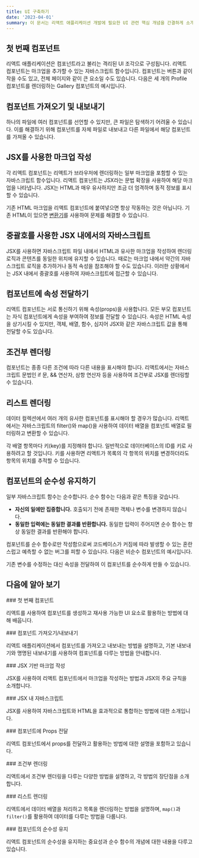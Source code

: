 ```yaml
---
title: UI 구축하기
date: '2023-04-01'
summary: 이 문서는 리액트 애플리케이션 개발에 필요한 UI 관련 핵심 개념을 간결하게 소개합니다.
---
```



## 첫 번째 컴포넌트

리액트 애플리케이션은 컴포넌트라고 불리는 격리된 UI 조각으로 구성됩니다. 리액트 컴포넌트는 마크업을 추가할 수 있는 자바스크립트 함수입니다. 컴포넌트는 버튼과 같이 작을 수도 있고, 전체 페이지와 같이 큰 요소일 수도 있습니다. 다음은 세 개의 Profile 컴포넌트를 렌더링하는 Gallery 컴포넌트의 예시입니다.


## 컴포넌트 가져오기 및 내보내기

하나의 파일에 여러 컴포넌트를 선언할 수 있지만, 큰 파일은 탐색하기 어려울 수 있습니다. 이를 해결하기 위해 컴포넌트를 자체 파일로 내보내고 다른 파일에서 해당 컴포넌트를 가져올 수 있습니다.



## JSX를 사용한 마크업 작성

각 리액트 컴포넌트는 리액트가 브라우저에 렌더링하는 일부 마크업을 포함할 수 있는 자바스크립트 함수입니다. 리액트 컴포넌트는 JSX라는 문법 확장을 사용하여 해당 마크업을 나타냅니다. JSX는 HTML과 매우 유사하지만 조금 더 엄격하며 동적 정보를 표시할 수 있습니다.

기존 HTML 마크업을 리액트 컴포넌트에 붙여넣으면 항상 작동하는 것은 아닙니다.
기존 HTML이 있으면 [변환기](https://transform.tools/html-to-jsx)를 사용하여 문제를 해결할 수 있습니다.


## 중괄호를 사용한 JSX 내에서의 자바스크립트

JSX를 사용하면 자바스크립트 파일 내에서 HTML과 유사한 마크업을 작성하여 렌더링 로직과 콘텐츠를 동일한 위치에 유지할 수 있습니다. 때로는 마크업 내에서 약간의 자바스크립트 로직을 추가하거나 동적 속성을 참조해야 할 수도 있습니다. 이러한 상황에서는 JSX 내에서 중괄호를 사용하여 자바스크립트에 접근할 수 있습니다.



## 컴포넌트에 속성 전달하기

리액트 컴포넌트는 서로 통신하기 위해 속성(props)을 사용합니다. 모든 부모 컴포넌트는 자식 컴포넌트에게 속성을 부여하여 정보를 전달할 수 있습니다. 속성은 HTML 속성을 상기시킬 수 있지만, 객체, 배열, 함수, 심지어 JSX와 같은 자바스크립트 값을 통해 전달할 수도 있습니다.



## 조건부 렌더링

컴포넌트는 종종 다른 조건에 따라 다른 내용을 표시해야 합니다. 리액트에서는 자바스크립트 문법인 if 문, && 연산자, 삼항 연산자 등을 사용하여 조건부로 JSX를 렌더링할 수 있습니다.


## 리스트 렌더링

데이터 컬렉션에서 여러 개의 유사한 컴포넌트를 표시해야 할 경우가 많습니다. 리액트에서는 자바스크립트의 filter()와 map()을 사용하여 데이터 배열을 컴포넌트 배열로 필터링하고 변환할 수 있습니다.

각 배열 항목마다 키(key)를 지정해야 합니다. 일반적으로 데이터베이스의 ID를 키로 사용하려고 할 것입니다. 키를 사용하면 리액트가 목록의 각 항목의 위치를 변경하더라도 항목의 위치를 추적할 수 있습니다.


## 컴포넌트의 순수성 유지하기

일부 자바스크립트 함수는 순수합니다. 순수 함수는 다음과 같은 특징을 갖습니다.

- **자신의 일에만 집중합니다.** 호출되기 전에 존재한 객체나 변수를 변경하지 않습니다.
- **동일한 입력에는 동일한 결과를 반환합니다.** 동일한 입력이 주어지면 순수 함수는 항상 동일한 결과를 반환해야 합니다.

컴포넌트를 순수 함수로만 작성함으로써 코드베이스가 커짐에 따라 발생할 수 있는 혼란스럽고 예측할 수 없는 버그를 피할 수 있습니다. 다음은 비순수 컴포넌트의 예시입니다.



기존 변수를 수정하는 대신 속성을 전달하여 이 컴포넌트를 순수하게 만들 수 있습니다.

## 다음에 알아 보기
<div className="grid grid-cols-1 sm:grid-cols-2 gap-4">

<Card href="/docs/react/describing-the-ui/your-first-component">
### 첫 번째 컴포넌트

리액트를 사용하여 컴포넌트를 생성하고 재사용 가능한 UI 요소로 활용하는 방법에 대해 배웁니다.
</Card>

<Card href="/docs/react/describing-the-ui/importing-and-exporting-components">
### 컴포넌트 가져오기/내보내기

 리액트 애플리케이션에서 컴포넌트를 가져오고 내보내는 방법을 설명하고, 기본 내보내기와 명명된 내보내기를 사용하여 컴포넌트를 다루는 방법을 안내합니다.
</Card>

<Card href="/docs/react/describing-the-ui/writing-markup-with-jsx">
### JSX 기반 마크업 작성

JSX를 사용하여 리액트 컴포넌트에서 마크업을 작성하는 방법과 JSX의 주요 규칙을 소개합니다.
</Card>

<Card href="/docs/react/describing-the-ui/javascript-in-jsx-with-curly-braces">
### JSX 내 자바스크립트

JSX를 사용하여 자바스크립트와 HTML을 효과적으로 통합하는 방법에 대한 소개입니다.
</Card>

<Card href="/docs/react/describing-the-ui/passing-props-to-a-component">
### 컴포넌트에 Props 전달

리액트 컴포넌트에서 props를 전달하고 활용하는 방법에 대한 설명을 포함하고 있습니다.
</Card>

<Card href="/docs/react/describing-the-ui/conditional-rendering">
### 조건부 렌더링

리액트에서 조건부 렌더링을 다루는 다양한 방법을 설명하고, 각 방법의 장단점을 소개합니다.
</Card>

<Card href="/docs/react/describing-the-ui/rendering-lists">
### 리스트 렌더링

리액트에서 데이터 배열을 처리하고 목록을 렌더링하는 방법을 설명하며, `map()`과 `filter()`를 활용하여 데이터를 다루는 방법을 다룹니다.
</Card>

<Card href="/docs/react/describing-the-ui/keeping-components-pure">
### 컴포넌트의 순수성 유지

리액트 컴포넌트의 순수성을 유지하는 중요성과 순수 함수의 개념에 대한 내용을 다루고 있습니다.
</Card>

</div>